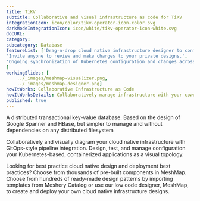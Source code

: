 ---title: TiKV  subtitle: Collaborative and visual infrastructure as code for TiKVintegrationIcon: icon/color/tikv-operator-icon-color.svgdarkModeIntegrationIcon: icon/white/tikv-operator-icon-white.svgdocURL: category: subcategory: DatabasefeatureList: ['Drag-n-drop cloud native infrastructure designer to configure, model, and deploy your workloads','Invite anyone to review and make changes to your private designs.','Ongoing synchronization of Kubernetes configuration and changes across any number of clusters.']workingSlides: [    ../_images/meshmap-visualizer.png,    ../_images/meshmap-designer.png]howItWorks: Collaborative Infrastructure as CodehowItWorksDetails: Collaboratively manage infrastructure with your coworkers synchronously sharing the same designs.published: true---<p>    A distributed transactional key-value database. Based on the design of Google Spanner and HBase, but simpler to manage and without dependencies on any distributed filesystem</p><p>    Collaboratively and visually diagram your cloud native infrastructure with GitOps-style pipeline integration. Design, test, and manage configuration your Kubernetes-based, containerized applications as a visual topology.</p><p>    Looking for best practice cloud native design and deployment best practices? Choose from thousands of pre-built components in MeshMap. Choose from hundreds of ready-made design patterns by importing templates from Meshery Catalog or use our low code designer, MeshMap, to create and deploy your own cloud native infrastructure designs.</p>